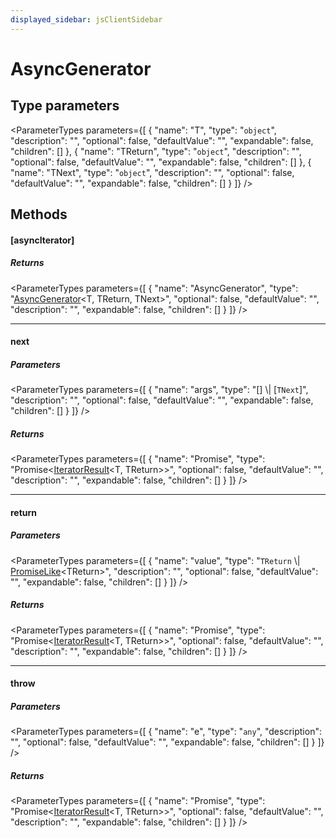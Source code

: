 ```yaml
---
displayed_sidebar: jsClientSidebar
---
```



# AsyncGenerator

## Type parameters

<ParameterTypes parameters={[
  {
    "name": "T",
    "type": "`object`",
    "description": "",
    "optional": false,
    "defaultValue": "",
    "expandable": false,
    "children": []
  },
  {
    "name": "TReturn",
    "type": "`object`",
    "description": "",
    "optional": false,
    "defaultValue": "",
    "expandable": false,
    "children": []
  },
  {
    "name": "TNext",
    "type": "`object`",
    "description": "",
    "optional": false,
    "defaultValue": "",
    "expandable": false,
    "children": []
  }
]} />

## Methods

#### [asyncIterator]

##### Returns

<ParameterTypes parameters={[
  {
    "name": "AsyncGenerator",
    "type": "[AsyncGenerator](internal.AsyncGenerator.mdx)&#60;T, TReturn, TNext&#62;",
    "optional": false,
    "defaultValue": "",
    "description": "",
    "expandable": false,
    "children": []
  }
]} />

___

#### next

##### Parameters

<ParameterTypes parameters={[
  {
    "name": "args",
    "type": "[] \\| [`TNext`]",
    "description": "",
    "optional": false,
    "defaultValue": "",
    "expandable": false,
    "children": []
  }
]} />

##### Returns

<ParameterTypes parameters={[
  {
    "name": "Promise",
    "type": "Promise&#60;[IteratorResult](../types/internal.IteratorResult.mdx)&#60;T, TReturn&#62;&#62;",
    "optional": false,
    "defaultValue": "",
    "description": "",
    "expandable": false,
    "children": []
  }
]} />

___

#### return

##### Parameters

<ParameterTypes parameters={[
  {
    "name": "value",
    "type": "`TReturn` \\| [PromiseLike](internal.PromiseLike.mdx)&#60;TReturn&#62;",
    "description": "",
    "optional": false,
    "defaultValue": "",
    "expandable": false,
    "children": []
  }
]} />

##### Returns

<ParameterTypes parameters={[
  {
    "name": "Promise",
    "type": "Promise&#60;[IteratorResult](../types/internal.IteratorResult.mdx)&#60;T, TReturn&#62;&#62;",
    "optional": false,
    "defaultValue": "",
    "description": "",
    "expandable": false,
    "children": []
  }
]} />

___

#### throw

##### Parameters

<ParameterTypes parameters={[
  {
    "name": "e",
    "type": "`any`",
    "description": "",
    "optional": false,
    "defaultValue": "",
    "expandable": false,
    "children": []
  }
]} />

##### Returns

<ParameterTypes parameters={[
  {
    "name": "Promise",
    "type": "Promise&#60;[IteratorResult](../types/internal.IteratorResult.mdx)&#60;T, TReturn&#62;&#62;",
    "optional": false,
    "defaultValue": "",
    "description": "",
    "expandable": false,
    "children": []
  }
]} />
